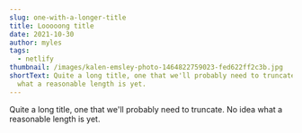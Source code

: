 ```yaml
---
slug: one-with-a-longer-title
title: Looooong title
date: 2021-10-30
author: myles
tags:
  - netlify
thumbnail: /images/kalen-emsley-photo-1464822759023-fed622ff2c3b.jpg
shortText: Quite a long title, one that we'll probably need to truncate. No idea
  what a reasonable length is yet.
---
```

Quite a long title, one that we'll probably need to truncate. No idea what a reasonable length is yet.